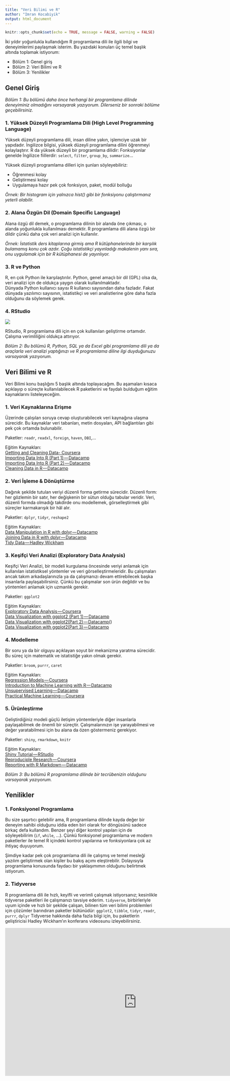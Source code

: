 ```yaml
---
title: "Veri Bilimi ve R"
author: "Imran Kocabiyik"
output: html_document
---
```


```r
knitr::opts_chunk$set(echo = TRUE, message = FALSE, warning = FALSE)
```


İki yıldır yoğunlukla kullandığım R programlama dili ile ilgili bilgi ve deneyimlerimi paylaşmak isterim.
Bu yazıdaki konuları üç temel başlık altında toplamak istiyorum:  

* Bölüm 1: Genel giriş
* Bölüm 2: Veri Bilimi ve R
* Bölüm 3: Yenilikler

## Genel Giriş

_Bölüm 1: Bu bölümü daha önce herhangi bir programlama dilinde deneyiminiz olmadığını varsayarak yazıyorum. Dilerseniz bir sonraki bölüme geçebilirsiniz._

### 1. Yüksek Düzeyli Programlama Dili (High Level Programming Language)

Yüksek düzeyli programlama dili, insan diline yakın, işlemciye uzak bir yapıdadır. İngilizce bilgisi, yüksek düzeyli programlama dilini öğrenmeyi kolaylaştırır.
R da yüksek düzeyli bir programlama dilidir: Fonksiyonlar genelde İngilizce fiillerdir: `select`, `filter`, `group_by`, `summarize`…  

Yüksek düzeyli programlama dilleri için şunları söyleyebiliriz:

* Öğrenmesi kolay  
* Geliştirmesi kolay  
* Uygulamaya hazır pek çok fonksiyon, paket, modül bolluğu  

_*Örnek:* Bir histogram için yalnızca hist() gibi bir fonksiyonu çalıştırmanız yeterli olabilir._  

### 2. Alana Özgün Dil (Domain Specific Language)

Alana özgü dil demek, o programlama dilinin bir alanda öne çıkması, o alanda yoğunlukla kullanılması demektir.
R programlama dili alana özgü bir dildir çünkü daha çok veri analizi için kullanılır.

_*Örnek:* İstatistik ders kitaplarına girmiş ama R kütüphanelerinde bir karşılık bulamamış konu çok azdır. Çoğu istatistikçi yayınladığı makalenin yanı sıra, onu uygulamak için bir R kütüphanesi de yayınlıyor._

### 3. R ve Python

R, en çok Python ile karşılaştırılır. Python, genel amaçlı bir dil (GPL) olsa da, veri analizi için de oldukça yaygın olarak kullanılmaktadır.  
Dünyada Python kullanıcı sayısı R kullanıcı sayısından daha fazladır. Fakat dünyada yazılımcı sayısının, istatistikçi ve veri analistlerine göre daha fazla olduğunu da söylemek gerek.  

### 4. RStudio

![](https://cdn-images-1.medium.com/max/1600/1*S-EK-5mKK8Wz3pwJhJq1Mg.png)

RStudio, R programlama dili için en çok kullanılan geliştirme ortamıdır. Çalışma verimliliğini oldukça attırıyor.

_Bölüm 2: Bu bölümü R, Python, SQL ya da Excel gibi programlama dili ya da araçlarla veri analizi yaptığınızı ve R programlama diline ilgi duyduğunuzu varsayarak yazıyorum._

## Veri Bilimi ve R

Veri Bilimi konu başlığını 5 başlık altında toplayacağım. Bu aşamaları kısaca açıklayıp o süreçte kullanılabilecek R paketlerini ve faydalı bulduğum eğitim kaynaklarını listeleyeceğim.

### 1. Veri Kaynaklarına Erişme

Üzerinde çalışılan soruya cevap oluşturabilecek veri kaynağına ulaşma sürecidir. Bu kaynaklar veri tabanları, metin dosyaları, API bağlantıları gibi pek çok ortamda bulunabilir.  

Paketler:
`readr`, `readxl`, `foreign`, `haven`, `DBI`,...

Eğitim Kaynakları:  
[Getting and Cleaning Data- Coursera](https://www.coursera.org/learn/data-cleaning)  
[Importing Data Into R (Part 1) — Datacamp](https://www.datacamp.com/courses/importing-data-in-r-part-1)  
[Importing Data Into R (Part 2) — Datacamp](https://www.datacamp.com/courses/importing-data-in-r-part-2)  
[Cleaning Data in R — Datacamp](https://www.datacamp.com/courses/cleaning-data-in-r)  

### 2. Veri İşleme & Dönüştürme

Dağınık şekilde tutulan veriyi düzenli forma getirme sürecidir. Düzenli form: her gözlemin bir satır, her değişkenin bir sütun olduğu tabular veridir. Veri, düzenli formda olmadığı takdirde onu modellemek, görselleştirmek gibi süreçler karmakarışık bir hâl alır.  

Paketler:
`dplyr`, `tidyr`, `reshape2`

Eğitim Kaynakları:  
[Data Manipulation in R with dplyr — Datacamp](https://www.datacamp.com/courses/dplyr-data-manipulation-r-tutorial)  
[Joining Data in R with dplyr — Datacamp](https://www.datacamp.com/courses/joining-data-in-r-with-dplyr)  
[Tidy Data — Hadley Wickham](http://vita.had.co.nz/papers/tidy-data.pdf)

### 3. Keşifçi Veri Analizi (Exploratory Data Analysis)

Keşifçi Veri Analizi, bir modeli kurgulama öncesinde veriyi anlamak için kullanılan istatistiksel yöntemler ve veri görselleştirmeleridir. Bu çalışmaları ancak takım arkadaşlarınızla ya da çalışmanızı devam ettirebilecek başka insanlarla paylaşabilirsiniz. Çünkü bu çalışmalar son ürün değildir ve bu yöntemleri anlamak için uzmanlık gerekir.

Paketler:
`ggplot2`  

Eğitim Kaynakları:  
[Exploratory Data Analysis — Coursera](https://www.coursera.org/learn/exploratory-data-analysis)  
[Data Visualization with ggplot2 (Part 1) — Datacamp](https://www.datacamp.com/courses/data-visualization-with-ggplot2-1)  
[Data Visualization with ggplot2(Part 2) — Datacamp(](https://www.datacamp.com/courses/data-visualization-with-ggplot2-2))  
[Data Visualization with ggplot2(Part 3) — Datacamp](https://www.datacamp.com/courses/data-visualization-with-ggplot2-3)  

### 4. Modelleme

Bir soru ya da bir olguyu açıklayan soyut bir mekanizma yaratma sürecidir. Bu süreç için matematik ve istatistiğe yakın olmak gerekir. 

Paketler:
`broom`, `purrr`, `caret`

Eğitim Kaynakları:  
[Regression Models — Coursera](https://www.coursera.org/learn/regression-models)  
[Introduction to Machine Learning with R — Datacamp](https://www.datacamp.com/courses/introduction-to-machine-learning-with-r)  
[Unsupervised Learning — Datacamp](https://www.datacamp.com/courses/unsupervised-learning-in-r)  
[Practical Machine Learning — Coursera](https://www.coursera.org/learn/practical-machine-learning)  

### 5. Ürünleştirme

Geliştirdiğiniz modeli güçlü iletişim yöntemleriyle diğer insanlarla paylaşabilmek de önemli bir süreçtir. Çalışmalarınızın işe yarayabilmesi ve değer yaratabilmesi için bu alana da özen göstermeniz gerekiyor.

Paketler:
`shiny`, `rmarkdown`, `knitr`

Eğitim Kaynakları:  
[Shiny Tutorial — RStudio](http://shiny.rstudio.com/tutorial/)  
[Reproduciple Research — Coursera](https://www.coursera.org/learn/reproducible-research)  
[Reporting with R Markdown — Datacamp](https://www.datacamp.com/courses/reporting-with-r-markdown)  

_Bölüm 3: Bu bölümü R programlama dilinde bir tecrübenizin olduğunu varsayarak yazıyorum._

## Yenilikler
### 1. Fonksiyonel Programlama

Bu size şaşırtıcı gelebilir ama, R programlama dilinde kayda değer bir deneyim sahibi olduğunu iddia eden biri olarak for döngüsünü sadece birkaç defa kullandım. Benzer şeyi diğer kontrol yapıları için de söyleyebilirim (`if`, `while`, …). Çünkü fonksiyonel programlama ve modern paketlerler ile temel R içindeki kontrol yapılarına ve fonksiyonlara çok az ihtiyaç duyuyorum.  

Şimdiye kadar pek çok programlama dili ile çalışmış ve temel mesleği yazılım geliştirmek olan kişiler bu bakış açımı eleştirebilir. Dolayısıyla programlama konusunda faydacı bir yaklaşımımın olduğunu belirtmek istiyorum.

### 2. Tidyverse

R programlama dili ile hızlı, keyifli ve verimli çalışmak istiyorsanız; kesinlikle tidyverse paketleri ile çalışmanızı tavsiye ederim. `tidyverse`, birbirleriyle uyum içinde ve hızlı bir şekilde çalışan, bilinen tüm veri bilimi problemleri için çözümler barındıran paketler bütünüdür: `ggplot2`, `tibble`, `tidyr`, `readr`, `purrr`, `dplyr`
Tidyverse hakkında daha fazla bilgi için, bu paketlerin geliştiricisi Hadley Wickham’ın konferans videosunu izleyebilirsiniz.

<iframe width="853" height="480" src="https://www.youtube.com/embed/rz3_FDVt9eg" frameborder="0" allowfullscreen></iframe>
